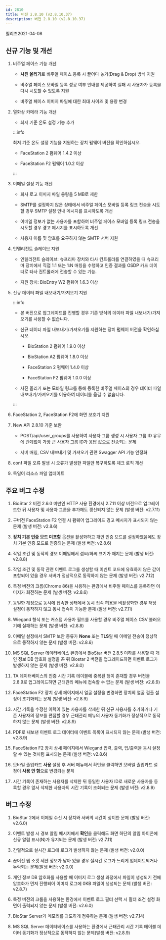 ```yaml
---
id: 2810
title: 버전 2.8.10 (v2.8.10.37)
description: 버전 2.8.10 (v2.8.10.37)
---
```


릴리즈<Separator/>2021-04-08

## 신규 기능 및 개선

1. 비주얼 페이스 기능 개선

    * **사진 올리기**로 비주얼 페이스 등록 시 끌어다 놓기(Drag & Drop) 방식 지원

    * 비주얼 페이스 모바일 등록 성공 여부 안내를 제공하여 실패 시 사용자가 등록을 다시 시도할 수 있도록 지원

    * 비주얼 페이스 이미지 파일에 대한 최대 사이즈 및 용량 변경

1. 열화상 카메라 기능 개선

    * 최저 기준 온도 설정 기능 추가

    :::info

    최저 기준 온도 설정 기능을 지원하는 장치 펌웨어 버전을 확인하십시오.

    * FaceStation 2 펌웨어 1.4.2 이상

    * FaceStation F2 펌웨어 1.0.2 이상

    :::

1. 이메일 설정 기능 개선

    * 회사 로고 이미지 파일 용량을 5 MB로 제한

    * SMTP를 설정하지 않은 상태에서 비주얼 페이스 모바일 등록 링크 전송을 시도할 경우 SMTP 설정 안내 메시지를 표시하도록 개선

    * 이메일 정보가 없는 사용자를 포함하여 비주얼 페이스 모바일 등록 링크 전송을 시도할 경우 경고 메시지를 표시하도록 개선

    * 사용자 이름 및 암호를 요구하지 않는 SMTP 서버 지원
  
1. 인텔리전트 슬레이브 지원

    * 인텔리전트 슬레이브: 슈프리마 장치와 타사 컨트롤러를 연결하였을 때 슈프리마 장치에서 직접 1:1 또는 1:N 매칭을 수행하고 인증 결과를 OSDP 카드 데이터로 타사 컨트롤러에 전송할 수 있는 기능.

    * 지원 장치: BioEntry W2 펌웨어 1.6.3 이상


1. 신규 데이터 파일 내보내기/가져오기 지원

    :::info

    * 본 버전으로 업그레이드를 진행할 경우 기존 방식의 데이터 파일 내보내기/가져오기를 사용할 수 없습니다.

    * 신규 데이터 파일 내보내기/가져오기를 지원하는 장치 펌웨어 버전을 확인하십시오.

        * BioStation 2 펌웨어 1.9.0 이상

        * BioStation A2 펌웨어 1.8.0 이상

        * FaceStation 2 펌웨어 1.4.0 이상

        * FaceStation F2 펌웨어 1.0.0 이상

    * 사진 올리기 또는 모바일 링크를 통해 등록한 비주얼 페이스의 경우 데이터 파일 내보내기/가져오기를 이용하여 데이터를 옮길 수 없습니다.

    :::

1. FaceStation 2, FaceStation F2에 화면 보호기 지원
  
1. New API 2.8.10 기준 보완

    * POST/api/user_groups를 사용하여 사용자 그룹 생성 시 사용자 그룹 ID 유무에 관계없이 가장 큰 사용자 그룹 ID가 응답 값으로 전송되는 문제

    * 서버 매칭, CSV 내보내기 및 가져오기 관련 Swagger API 기능 안정화
  
1. conf 파일 오류 발생 시 오류가 발생한 파일만 복구하도록 체크 로직 개선
  
1. 독일어 리소스 파일 업데이트

## 주요 버그 수정

1. BioStar 2 버전 2.6.0 미만인 HTTP 사용 환경에서 2.7.11 이상 버전으로 업그레이드한 뒤 사용자 및 사용자 그룹을 추가해도 갱신되지 않는 문제 (발생 버전: v2.7.11)

1. 구버전 FaceStation F2 연결 시 펌웨어 업그레이드 경고 메시지가 표시되지 않는 문제 (발생 버전: v2.8.6)

1. **장치 기본 인증 모드 미포함** 옵션을 활성화하고 개인 인증 모드를 설정하였음에도 장치 기본 인증 모드로 인증되는 문제 (발생 버전: v2.8.6)

1. 작업 조건 및 동작의 경보 이메일에서 섭씨/화씨 표기가 깨지는 문제 (발생 버전: v2.8.8)

1. 작업 조건 및 동작 관련 이벤트 로그를 생성할 때 이벤트 코드에 유효하지 않은 값이 포함되어 있을 경우 서버가 정상적으로 동작하지 않는 문제 (발생 버전: v2.7.12)

1. 특정 버전의 크롬(Chrome 86)을 사용하는 환경에서 비주얼 페이스를 등록하면 이미지가 회전하는 문제 (발생 버전: v2.8.6)

1. 동일한 계정으로 동시에 접속한 상태에서 동시 접속 허용을 비활성화한 경우 해당 설정이 동작하지 않고 동시 접속이 가능한 문제 (발생 버전: v2.7.11)

1. Wiegand 형식 또는 커스텀 사용자 필드를 사용할 경우 비주얼 페이스 CSV 불러오기에 실패하는 문제 (발생 버전: v2.8.8)

1. 이메일 설정에서 SMTP 보안 종류가 **None** 또는 **TLS**일 때 이메일 전송이 정상적으로 동작하지 않는 문제 (발생 버전: v2.8.6)

1. MS SQL Server 데이터베이스 환경에서 BioStar 버전 2.8.5 이하를 사용할 때 개인 정보 DB 암호화 설정을 끈 뒤 Biostar 2 버전을 업그레이드하면 이벤트 로그가 발생하지 않는 문제 (발생 버전: v2.8.0)

1. TA 데이터베이스의 인증 시간 기록 테이블에 중복된 행이 존재할 경우 버전을 2.8.9로 업그레이드하면 근태관리 메뉴에 접속할 수 없는 문제 (발생 버전: v2.8.9)

1. FaceStation F2 장치 상세 페이지에서 얼굴 설정을 변경하면 장치의 얼굴 검출 설정이 초기화되는 문제 (발생 버전: v2.8.9)

1. 시간 기록을 수정한 이력이 있는 사용자를 삭제한 뒤 신규 사용자를 추가하거나 기존 사용자의 정보를 편집할 경우 근태관리 메뉴의 사용자 동기화가 정상적으로 동작하지 않는 문제 (발생 버전: v2.8.9)

1. PDF로 내보낸 이벤트 로그 데이터에 이벤트 목록이 표시되지 않는 문제 (발생 버전: v2.8.9)

1. FaceStation F2 장치 상세 페이지에서 Wiegand 입력, 출력, 입/출력을 동시 설정할 수 있는 것처럼 표시되는 문제 (발생 버전: v2.8.6)

1. 모바일 출입카드 **사용** 설정 후 서버 메뉴에서 확인을 클릭하면 모바일 출입카드 설정이 **사용 안 함**으로 변경되는 문제

1. 시간 기록이 존재하는 사용자를 삭제한 뒤 동일한 사용자 ID로 새로운 사용자를 등록할 경우 앞서 삭제한 사용자의 시간 기록이 조회되는 문제 (발생 버전: v2.8.9)

## 버그 수정

1. BioStar 2에서 이메일 수신 시 장치와 서버의 시간이 상이한 문제 (발생 버전: v2.6.0)

1. 이벤트 발생 시 경보 알림 메시지에서 **확인**을 클릭해도 화면 하단의 알림 아이콘에 신규 알림 표시(N)가 유지되는 문제 (발생 버전: v2.7.11)

1. 간헐적으로 실시간 로그에 로그가 발생하지 않는 문제 (발생 버전: v2.0.0)

1. 끊어진 웹 소켓 세션 정보가 남아 있을 경우 실시간 로그가 느리게 업데이트되거나 누락되는 문제(발생 버전: v2.0.0)

1. 개인 정보 DB 암호화를 사용할 때 이미지 로그 생성 과정에서 파일이 생성되기 전에 암호화가 먼저 진행되어 이미지 로그에 0KB 파일이 생성되는 문제 (발생 버전: v2.8.7)

1. 특정 버전의 크롬을 사용하는 환경에서 이벤트 로그 필터 선택 시 필터 조건 설정 화면이 출력되지 않는 문제 (발생 버전: v2.6.0)

1. BioStar Server가 메모리를 과도하게 점유하는 문제 (발생 버전: v2.7.14)

1. MS SQL Server 데이터베이스를 사용하는 환경에서 근태관리 시간 기록 테이블 데이터 동기화가 정상적으로 동작하지 않는 문제(발생 버전: v2.8.9)